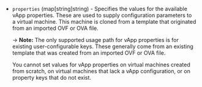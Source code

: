 <!-- Code generated from the comments of the vAppConfig struct in builder/vsphere/clone/step_clone.go; DO NOT EDIT MANUALLY -->

- `properties` (map[string]string) - Specifies the values for the available vApp properties. These are used to supply
  configuration parameters to a virtual machine. This machine is cloned from a template
  that originated from an imported OVF or OVA file.
  
  -> **Note:** The only supported usage path for vApp properties is for existing
  user-configurable keys. These generally come from an existing template that was
  created from an imported OVF or OVA file.
  
  You cannot set values for vApp properties on virtual machines created from scratch,
  on virtual machines that lack a vApp configuration, or on property keys that do not exist.

<!-- End of code generated from the comments of the vAppConfig struct in builder/vsphere/clone/step_clone.go; -->
